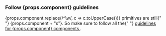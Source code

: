 <h3>Follow {props.component} guidelines</h3>

<p>
  {props.component.replace(/^\w/, c => c.toUpperCase())} primitives are still{" "}
  {props.component + "s"}. So make sure to follow all the{" "}
  <a href={`/components/${props.section}/${props.component}/`}>
    guidelines for {props.component} components
  </a>
  .
</p>
